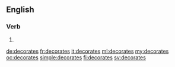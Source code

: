==English==

===Verb===
{{head|en|verb form}}

# {{en-third-person singular of|decorate}}

[[de:decorates]]
[[fr:decorates]]
[[it:decorates]]
[[ml:decorates]]
[[my:decorates]]
[[oc:decorates]]
[[simple:decorates]]
[[fi:decorates]]
[[sv:decorates]]